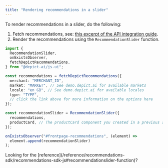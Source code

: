 ```yaml
---
title: "Rendering recommendations in a slider"
---
```


To render recommendations in a slider, do the following:

1. Fetch recommendations, see: [this excerpt of the API integration guide](/api-guide/recommendations/api-client/fetching).
2. Render the recommendations using the `RecommendationSlider` function.

```ts
import {
  RecommendationSlider,
  onExistsObserver,
  fetchDepictRecommendations,
} from "@depict-ai/js-ui";

const recommendations = fetchDepictRecommendations({
  merchant: "MERCHANT_ID",
  market: "MARKET", // See demo.depict.ai for available markets
  locale: "en_GB", // See demo.depict.ai for available locales
  type: "TYPE",
  // click the link above for more information on the options here
});

const recommendationSlider = RecommendationSlider({
  recommendations,
  productCard, // The productCard component you created in a previous step
});

onExistsObserver("#frontpage-recommendations", (element) =>
  element.append(recommendationSlider)
);
```

<Info>
  Looking for the
  [reference](/reference/recommendations-sdk/recommendations-sdk-js#recommendationslider-function)?
</Info>
